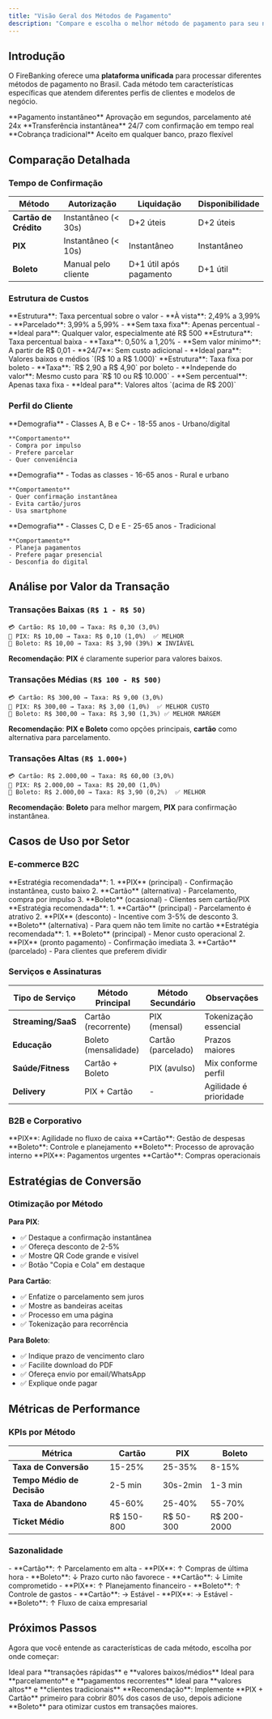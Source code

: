 ```yaml
---
title: "Visão Geral dos Métodos de Pagamento"
description: "Compare e escolha o melhor método de pagamento para seu negócio"
---
```


## Introdução

O FireBanking oferece uma **plataforma unificada** para processar diferentes métodos de pagamento no Brasil. Cada método tem características específicas que atendem diferentes perfis de clientes e modelos de negócio.

<CardGroup cols={3}>
  <Card title="💳 Cartão de Crédito" icon="credit-card">
    **Pagamento instantâneo**  
    Aprovação em segundos, parcelamento até 24x
  </Card>
  <Card title="📱 PIX" icon="qrcode">
    **Transferência instantânea**  
    24/7 com confirmação em tempo real
  </Card>
  <Card title="📄 Boleto" icon="file-invoice">
    **Cobrança tradicional**  
    Aceito em qualquer banco, prazo flexível
  </Card>
</CardGroup>

## Comparação Detalhada

### Tempo de Confirmação

| Método | Autorização | Liquidação | Disponibilidade |
|--------|-------------|------------|------------------|
| **Cartão de Crédito** | Instantâneo (< 30s) | D+2 úteis | D+2 úteis |
| **PIX** | Instantâneo (< 10s) | Instantâneo | Instantâneo |
| **Boleto** | Manual pelo cliente | D+1 útil após pagamento | D+1 útil |

### Estrutura de Custos

<AccordionGroup>
  <Accordion title="💳 Cartão de Crédito">
    **Estrutura**: Taxa percentual sobre o valor
    - **À vista**: 2,49% a 3,99%
    - **Parcelado**: 3,99% a 5,99%
    - **Sem taxa fixa**: Apenas percentual
    - **Ideal para**: Qualquer valor, especialmente até R$ 500
  </Accordion>
  
  <Accordion title="📱 PIX">
    **Estrutura**: Taxa percentual baixa
    - **Taxa**: 0,50% a 1,20%
    - **Sem valor mínimo**: A partir de R$ 0,01
    - **24/7**: Sem custo adicional
    - **Ideal para**: Valores baixos e médios `(R$ 10 a R$ 1.000)`
  </Accordion>
  
  <Accordion title="📄 Boleto">
    **Estrutura**: Taxa fixa por boleto
    - **Taxa**: `R$ 2,90 a R$ 4,90` por boleto
    - **Independe do valor**: Mesmo custo para `R$ 10 ou R$ 10.000`
    - **Sem percentual**: Apenas taxa fixa
    - **Ideal para**: Valores altos `(acima de R$ 200)`
  </Accordion>
</AccordionGroup>

### Perfil do Cliente

<CardGroup cols={3}>
  <Card title="Cartão de Crédito">
    **Demografia**
    - Classes A, B e C+
    - 18-55 anos
    - Urbano/digital
    
    **Comportamento**
    - Compra por impulso
    - Prefere parcelar
    - Quer conveniência
  </Card>
  
  <Card title="PIX">
    **Demografia** 
    - Todas as classes
    - 16-65 anos
    - Rural e urbano
    
    **Comportamento**
    - Quer confirmação instantânea
    - Evita cartão/juros
    - Usa smartphone
  </Card>
  
  <Card title="Boleto">
    **Demografia**
    - Classes C, D e E
    - 25-65 anos
    - Tradicional
    
    **Comportamento**
    - Planeja pagamentos
    - Prefere pagar presencial
    - Desconfia do digital
  </Card>
</CardGroup>

## Análise por Valor da Transação

### Transações Baixas `(R$ 1 - R$ 50)`

```
💳 Cartão: R$ 10,00 → Taxa: R$ 0,30 (3,0%)
📱 PIX: R$ 10,00 → Taxa: R$ 0,10 (1,0%)  ✅ MELHOR
📄 Boleto: R$ 10,00 → Taxa: R$ 3,90 (39%) ❌ INVIÁVEL
```

**Recomendação**: **PIX** é claramente superior para valores baixos.

### Transações Médias `(R$ 100 - R$ 500)`

```
💳 Cartão: R$ 300,00 → Taxa: R$ 9,00 (3,0%)
📱 PIX: R$ 300,00 → Taxa: R$ 3,00 (1,0%)  ✅ MELHOR CUSTO
📄 Boleto: R$ 300,00 → Taxa: R$ 3,90 (1,3%) ✅ MELHOR MARGEM
```

**Recomendação**: **PIX e Boleto** como opções principais, **cartão** como alternativa para parcelamento.

### Transações Altas `(R$ 1.000+)`

```
💳 Cartão: R$ 2.000,00 → Taxa: R$ 60,00 (3,0%)
📱 PIX: R$ 2.000,00 → Taxa: R$ 20,00 (1,0%)
📄 Boleto: R$ 2.000,00 → Taxa: R$ 3,90 (0,2%)  ✅ MELHOR
```

**Recomendação**: **Boleto** para melhor margem, **PIX** para confirmação instantânea.

## Casos de Uso por Setor

### E-commerce B2C

<AccordionGroup>
  <Accordion title="Produtos até R$ 200">
    **Estratégia recomendada**:
    1. **PIX** (principal) - Confirmação instantânea, custo baixo
    2. **Cartão** (alternativa) - Parcelamento, compra por impulso
    3. **Boleto** (ocasional) - Clientes sem cartão/PIX
  </Accordion>
  
  <Accordion title="Produtos R$ 200 - R$ 1.000">
    **Estratégia recomendada**:
    1. **Cartão** (principal) - Parcelamento é atrativo
    2. **PIX** (desconto) - Incentive com 3-5% de desconto
    3. **Boleto** (alternativa) - Para quem não tem limite no cartão
  </Accordion>
  
  <Accordion title="Produtos acima de R$ 1.000">
    **Estratégia recomendada**:
    1. **Boleto** (principal) - Menor custo operacional
    2. **PIX** (pronto pagamento) - Confirmação imediata
    3. **Cartão** (parcelado) - Para clientes que preferem dividir
  </Accordion>
</AccordionGroup>

### Serviços e Assinaturas

| Tipo de Serviço | Método Principal | Método Secundário | Observações |
|------------------|-------------------|-------------------|-------------|
| **Streaming/SaaS** | Cartão (recorrente) | PIX (mensal) | Tokenização essencial |
| **Educação** | Boleto (mensalidade) | Cartão (parcelado) | Prazos maiores |
| **Saúde/Fitness** | Cartão + Boleto | PIX (avulso) | Mix conforme perfil |
| **Delivery** | PIX + Cartão | - | Agilidade é prioridade |

### B2B e Corporativo

<AccordionGroup>
  <Accordion title="Pequenas Empresas">
    **PIX**: Agilidade no fluxo de caixa
    **Cartão**: Gestão de despesas
    **Boleto**: Controle e planejamento
  </Accordion>
  
  <Accordion title="Médias e Grandes Empresas">
    **Boleto**: Processo de aprovação interno
    **PIX**: Pagamentos urgentes
    **Cartão**: Compras operacionais
  </Accordion>
</AccordionGroup>

## Estratégias de Conversão

### Otimização por Método

**Para PIX**:
- ✅ Destaque a confirmação instantânea
- ✅ Ofereça desconto de 2-5%
- ✅ Mostre QR Code grande e visível
- ✅ Botão "Copia e Cola" em destaque

**Para Cartão**:
- ✅ Enfatize o parcelamento sem juros
- ✅ Mostre as bandeiras aceitas
- ✅ Processo em uma página
- ✅ Tokenização para recorrência

**Para Boleto**:
- ✅ Indique prazo de vencimento claro
- ✅ Facilite download do PDF
- ✅ Ofereça envio por email/WhatsApp
- ✅ Explique onde pagar


## Métricas de Performance

### KPIs por Método

| Métrica | Cartão | PIX | Boleto |
|---------|--------|-----|--------|
| **Taxa de Conversão** | 15-25% | 25-35% | 8-15% |
| **Tempo Médio de Decisão** | 2-5 min | 30s-2min | 1-3 min |
| **Taxa de Abandono** | 45-60% | 25-40% | 55-70% |
| **Ticket Médio** | R$ 150-800 | R$ 50-300 | R$ 200-2000 |

### Sazonalidade

<AccordionGroup>
  <Accordion title="Black Friday / Natal">
    - **Cartão**: ↑ Parcelamento em alta
    - **PIX**: ↑ Compras de última hora
    - **Boleto**: ↓ Prazo curto não favorece
  </Accordion>
  
  <Accordion title="Início do Ano">
    - **Cartão**: ↓ Limite comprometido
    - **PIX**: ↑ Planejamento financeiro
    - **Boleto**: ↑ Controle de gastos
  </Accordion>
  
  <Accordion title="Meio do Mês">
    - **Cartão**: → Estável
    - **PIX**: → Estável
    - **Boleto**: ↑ Fluxo de caixa empresarial
  </Accordion>
</AccordionGroup>


## Próximos Passos

Agora que você entende as características de cada método, escolha por onde começar:

<CardGroup cols={3}>
  <Card title="Começar com PIX" icon="qrcode" href="/api-reference/pix/introduction">
    Ideal para **transações rápidas** e **valores baixos/médios**
  </Card>
  <Card title="Começar com Cartão" icon="credit-card" href="/api-reference/credit-card/introduction">
    Ideal para **parcelamento** e **pagamentos recorrentes**
  </Card>
  <Card title="Começar com Boleto" icon="file-invoice" href="/api-reference/bank-slip/introduction">
    Ideal para **valores altos** e **clientes tradicionais**
  </Card>
</CardGroup>

<Tip>
  **Recomendação**: Implemente **PIX + Cartão** primeiro para cobrir 80% dos casos de uso, depois adicione **Boleto** para otimizar custos em transações maiores.
</Tip>